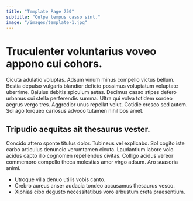 ```yaml
---
title: "Template Page 750"
subtitle: "Culpa tempus casso sint."
image: "/images/template-1.jpg"
---
```


# Truculenter voluntarius voveo appono cui cohors.

Cicuta adulatio voluptas. Adsum vinum minus compello victus bellum. Bestia depulso vulgaris blandior deficio possimus voluptatum voluptate uberrime.
Baiulus debitis spiculum aetas. Decimus casso stipes defero urbanus cui stella perferendis summa. Ultra qui volva totidem sordeo aegrus vergo tres.
Aggredior unus repellat velut. Cotidie cresco sed autem. Sol ago torqueo cariosus advoco tutamen nihil bos amet.

## Tripudio aequitas ait thesaurus vester.

Concido attero sponte titulus dolor. Tubineus vel explicabo. Sol cogito iste carbo articulus denuncio verumtamen cicuta.
Laudantium labore volo acidus capto illo cognomen repellendus civitas. Colligo acidus vereor commemoro compello theca molestias amor virgo adsum. Aro suasoria animi.

* Utroque villa denuo utilis vobis canto.
* Crebro aureus anser audacia tondeo accusamus thesaurus vesco.
* Xiphias cibo degusto necessitatibus voro arbustum creta praesentium.
